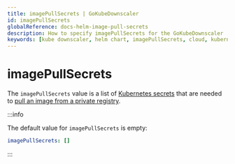 ```yaml
---
title: imagePullSecrets | GoKubeDownscaler
id: imagePullSecrets
globalReference: docs-helm-image-pull-secrets
description: How to specify imagePullSecrets for the GoKubeDownscaler
keywords: [kube downscaler, helm chart, imagePullSecrets, cloud, kubernetes, eks, gke, aks, cost optimization]
---
```


# imagePullSecrets

The `imagePullSecrets` value is a list of [Kubernetes secrets](https://kubernetes.io/docs/concepts/configuration/secret/)
that are needed to [pull an image from a private registry](https://kubernetes.io/docs/tasks/configure-pod-container/pull-image-private-registry/).

:::info

The default value for `imagePullSecrets` is empty:

```yaml
imagePullSecrets: []
```

:::
